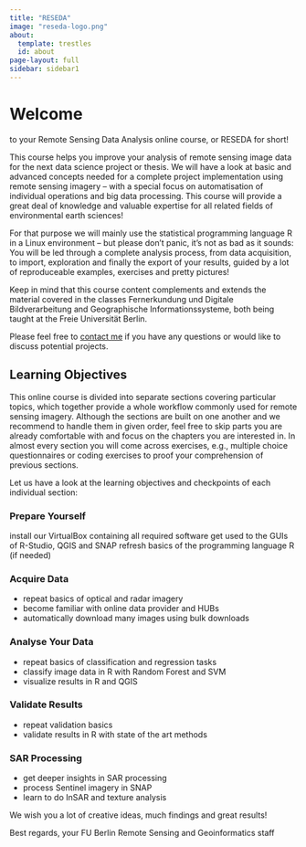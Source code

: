 ```yaml
---
title: "RESEDA"
image: "reseda-logo.png"
about:
  template: trestles
  id: about
page-layout: full
sidebar: sidebar1
---
```


:::{#about}

# Welcome

to your Remote Sensing Data Analysis online course, or RESEDA for short!

This course helps you improve your analysis of remote sensing image data for the next data science project or thesis. We will have a look at basic and advanced concepts needed for a complete project implementation using remote sensing imagery – with a special focus on automatisation of individual operations and big data processing. This course will provide a great deal of knowledge and valuable expertise for all related fields of environmental earth sciences!

For that purpose we will mainly use the statistical programming language R in a Linux environment – but please don’t panic, it’s not as bad as it sounds: You will be led through a complete analysis process, from data acquisition, to import, exploration and finally the export of your results, guided by a lot of reproduceable examples, exercises and pretty pictures!

Keep in mind that this course content complements and extends the material covered in the classes Fernerkundung und Digitale Bildverarbeitung and Geographische Informationssysteme, both being taught at the Freie Universität Berlin.

Please feel free to [contact me](mailto:lina.perez.garcia@fu-berlin.de) if you have any questions or would like to discuss potential projects.
:::

:::{#hero-heading}
## Learning Objectives
This online course is divided into separate sections covering particular topics, which together provide a whole workflow commonly used for remote sensing imagery. Although the sections are built on one another and we recommend to handle them in given order, feel free to skip parts you are already comfortable with and focus on the chapters you are interested in. In almost every section you will come across exercises, e.g., multiple choice questionnaires or coding exercises to proof your comprehension of previous sections.

Let us have a look at the learning objectives and checkpoints of each individual section:

### Prepare Yourself

install our VirtualBox containing all required software
get used to the GUIs of R-Studio, QGIS and SNAP
refresh basics of the programming language R (if needed)

### Acquire Data

* repeat basics of optical and radar imagery
* become familiar with online data provider and HUBs
* automatically download many images using bulk downloads

### Analyse Your Data

* repeat basics of classification and regression tasks
* classify image data in R with Random Forest and SVM
* visualize results in R and QGIS

### Validate Results

* repeat validation basics
* validate results in R with state of the art methods

### SAR Processing

* get deeper insights in SAR processing
* process Sentinel imagery in SNAP
* learn to do InSAR and texture analysis

We wish you a lot of creative ideas, much findings and great results!

Best regards,
your FU Berlin Remote Sensing and Geoinformatics staff

:::




